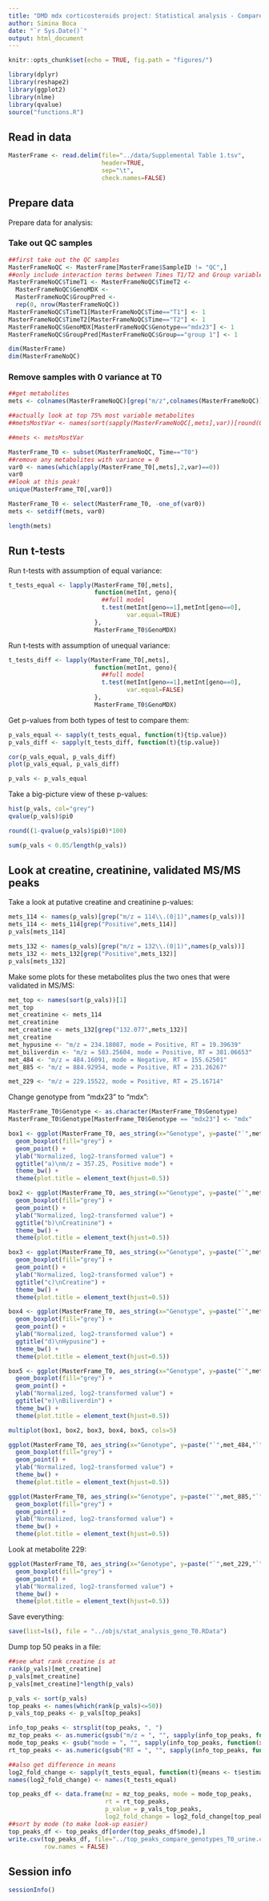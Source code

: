 ```yaml
---
title: "DMD mdx corticosteroids project: Statistical analysis - Compare genotypes at T0"
author: Simina Boca
date: "`r Sys.Date()`"
output: html_document
---
```


```r
knitr::opts_chunk$set(echo = TRUE, fig.path = "figures/")
```

```r
library(dplyr)
library(reshape2)
library(ggplot2)
library(nlme)
library(qvalue)
source("functions.R")
```

## Read in data

```r
MasterFrame <- read.delim(file="../data/Supplemental Table 1.tsv",
                          header=TRUE,
                          sep="\t",
                          check.names=FALSE)
```

## Prepare data 

Prepare data for analysis:

### Take out QC samples

```r
##first take out the QC samples
MasterFrameNoQC <- MasterFrame[MasterFrame$SampleID != "QC",]
##only include interaction terms between Times T1/T2 and Group variables (since just one group 2 at baseline)
MasterFrameNoQC$TimeT1 <- MasterFrameNoQC$TimeT2 <- 
  MasterFrameNoQC$GenoMDX <- 
  MasterFrameNoQC$GroupPred <- 
  rep(0, nrow(MasterFrameNoQC)) 
MasterFrameNoQC$TimeT1[MasterFrameNoQC$Time=="T1"] <- 1
MasterFrameNoQC$TimeT2[MasterFrameNoQC$Time=="T2"] <- 1
MasterFrameNoQC$GenoMDX[MasterFrameNoQC$Genotype=="mdx23"] <- 1
MasterFrameNoQC$GroupPred[MasterFrameNoQC$Group=="group 1"] <- 1

dim(MasterFrame)
dim(MasterFrameNoQC)
```

### Remove samples with 0 variance at T0

```r

##get metabolites
mets <- colnames(MasterFrameNoQC)[grep("m/z",colnames(MasterFrameNoQC))]

##actually look at top 75% most variable metabolites
##metsMostVar <- names(sort(sapply(MasterFrameNoQC[,mets],var))[round(0.25*length(mets)):length(mets)])

##mets <- metsMostVar

MasterFrame_T0 <- subset(MasterFrameNoQC, Time=="T0")
##remove any metabolites with variance = 0
var0 <- names(which(apply(MasterFrame_T0[,mets],2,var)==0))
var0
##look at this peak!
unique(MasterFrame_T0[,var0])

MasterFrame_T0 <- select(MasterFrame_T0, -one_of(var0))
mets <- setdiff(mets, var0)

length(mets)
```

## Run t-tests

Run t-tests with assumption of equal variance:

```r

t_tests_equal <- lapply(MasterFrame_T0[,mets],
                        function(metInt, geno){
                          ##full model
                          t.test(metInt[geno==1],metInt[geno==0],
                                 var.equal=TRUE)
                        }, 
                        MasterFrame_T0$GenoMDX)
```

Run t-tests with assumption of unequal variance:

```r

t_tests_diff <- lapply(MasterFrame_T0[,mets],
                        function(metInt, geno){
                          ##full model
                          t.test(metInt[geno==1],metInt[geno==0],
                                 var.equal=FALSE)
                        }, 
                        MasterFrame_T0$GenoMDX)

```

Get p-values from both types of test to compare them:
```r
p_vals_equal <- sapply(t_tests_equal, function(t){t$p.value})
p_vals_diff <- sapply(t_tests_diff, function(t){t$p.value})

cor(p_vals_equal, p_vals_diff)
plot(p_vals_equal, p_vals_diff)

p_vals <- p_vals_equal
```

Take a big-picture view of these p-values:
```r
hist(p_vals, col="grey")
qvalue(p_vals)$pi0

round((1-qvalue(p_vals)$pi0)*100)

sum(p_vals < 0.05/length(p_vals))
```

## Look at creatine, creatinine, validated MS/MS peaks

Take a look at putative creatine and creatinine p-values:
```r
mets_114 <- names(p_vals)[grep("m/z = 114\\.(0|1)",names(p_vals))]
mets_114 <- mets_114[grep("Positive",mets_114)]
p_vals[mets_114]

mets_132 <- names(p_vals)[grep("m/z = 132\\.(0|1)",names(p_vals))]
mets_132 <- mets_132[grep("Positive",mets_132)]
p_vals[mets_132]
```

Make some plots for these metabolites plus the two ones that were validated in MS/MS:
```r
met_top <- names(sort(p_vals))[1]
met_top
met_creatinine <- mets_114
met_creatinine
met_creatine <- mets_132[grep("132.077",mets_132)]
met_creatine
met_hypusine <- "m/z = 234.18087, mode = Positive, RT = 19.39639"
met_biliverdin <- "m/z = 583.25604, mode = Positive, RT = 381.06653"
met_484 <- "m/z = 484.16091, mode = Negative, RT = 155.62501"
met_885 <- "m/z = 884.92954, mode = Positive, RT = 231.26267"

met_229 <- "m/z = 229.15522, mode = Positive, RT = 25.16714"
```
Change genotype from "mdx23" to "mdx":
```r
MasterFrame_T0$Genotype <- as.character(MasterFrame_T0$Genotype)
MasterFrame_T0$Genotype[MasterFrame_T0$Genotype == "mdx23"] <- "mdx"
```

```r
box1 <- ggplot(MasterFrame_T0, aes_string(x="Genotype", y=paste("`",met_top,"`",sep=""))) +
  geom_boxplot(fill="grey") +
  geom_point() +
  ylab("Normalized, log2-transformed value") +
  ggtitle("a)\nm/z = 357.25, Positive mode") +
  theme_bw() +
  theme(plot.title = element_text(hjust=0.5))

box2 <- ggplot(MasterFrame_T0, aes_string(x="Genotype", y=paste("`",met_creatinine,"`",sep=""))) +
  geom_boxplot(fill="grey") +
  geom_point() +
  ylab("Normalized, log2-transformed value") +
  ggtitle("b)\nCreatinine") +
  theme_bw() +
  theme(plot.title = element_text(hjust=0.5))

box3 <- ggplot(MasterFrame_T0, aes_string(x="Genotype", y=paste("`",met_creatine,"`",sep=""))) +
  geom_boxplot(fill="grey") +
  geom_point() +
  ylab("Normalized, log2-transformed value") +
  ggtitle("c)\nCreatine") +
  theme_bw() +
  theme(plot.title = element_text(hjust=0.5))

box4 <- ggplot(MasterFrame_T0, aes_string(x="Genotype", y=paste("`",met_hypusine,"`",sep=""))) +
  geom_boxplot(fill="grey") +
  geom_point() +
  ylab("Normalized, log2-transformed value") +
  ggtitle("d)\nHypusine") +
  theme_bw() +
  theme(plot.title = element_text(hjust=0.5))

box5 <- ggplot(MasterFrame_T0, aes_string(x="Genotype", y=paste("`",met_biliverdin,"`",sep=""))) +
  geom_boxplot(fill="grey") +
  geom_point() +
  ylab("Normalized, log2-transformed value") +
  ggtitle("e)\nBiliverdin") +
  theme_bw() +
  theme(plot.title = element_text(hjust=0.5))

multiplot(box1, box2, box3, box4, box5, cols=5)
```

```r
ggplot(MasterFrame_T0, aes_string(x="Genotype", y=paste("`",met_484,"`",sep=""))) +
  geom_boxplot(fill="grey") +
  geom_point() +
  ylab("Normalized, log2-transformed value") +
  theme_bw() +
  theme(plot.title = element_text(hjust=0.5))
```

```r
ggplot(MasterFrame_T0, aes_string(x="Genotype", y=paste("`",met_885,"`",sep=""))) +
  geom_boxplot(fill="grey") +
  geom_point() +
  ylab("Normalized, log2-transformed value") +
  theme_bw() +
  theme(plot.title = element_text(hjust=0.5))
```

Look at metabolite 229:
```r
ggplot(MasterFrame_T0, aes_string(x="Genotype", y=paste("`",met_229,"`",sep=""))) +
  geom_boxplot(fill="grey") +
  geom_point() +
  ylab("Normalized, log2-transformed value") +
  theme_bw() +
  theme(plot.title = element_text(hjust=0.5))
```

Save everything:
```r
save(list=ls(), file = "../objs/stat_analysis_geno_T0.RData")
```

Dump top 50 peaks in a file:
```r
##see what rank creatine is at
rank(p_vals)[met_creatine]
p_vals[met_creatine]
p_vals[met_creatine]*length(p_vals)

p_vals <- sort(p_vals)
top_peaks <- names(which(rank(p_vals)<=50))
p_vals_top_peaks <- p_vals[top_peaks]

info_top_peaks <- strsplit(top_peaks, ", ")
mz_top_peaks <- as.numeric(gsub("m/z = ", "", sapply(info_top_peaks, function(x){x[1]})))
mode_top_peaks <- gsub("mode = ", "", sapply(info_top_peaks, function(x){x[2]}))
rt_top_peaks <- as.numeric(gsub("RT = ", "", sapply(info_top_peaks, function(x){x[3]})))

##also get difference in means
log2_fold_change <- sapply(t_tests_equal, function(t){means <- t$estimate; means[1]-means[2]})
names(log2_fold_change) <- names(t_tests_equal)

top_peaks_df <- data.frame(mz = mz_top_peaks, mode = mode_top_peaks, 
                           rt = rt_top_peaks,
                           p_value = p_vals_top_peaks,
                           log2_fold_change = log2_fold_change[top_peaks])
##sort by mode (to make look-up easier)
top_peaks_df <- top_peaks_df[order(top_peaks_df$mode),]
write.csv(top_peaks_df, file="../top_peaks_compare_genotypes_T0_urine.csv",
          row.names = FALSE)
```

## Session info

```r
sessionInfo()
```
